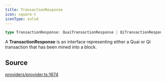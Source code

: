 ```yaml
---
title: TransactionResponse
icon: square-t
iconType: solid
---
```


```ts
type TransactionResponse: QuaiTransactionResponse | QiTransactionResponse;
```

A **TransactionResponse** is an interface representing either a Quai or Qi transaction that has been mined into a
block.

## Source

[providers/provider.ts:1674](https://github.com/dominant-strategies/quais.js/blob/14d22c5ff060a85491cc4ef5cdd1465880791511/src/providers/provider.ts#L1674)
